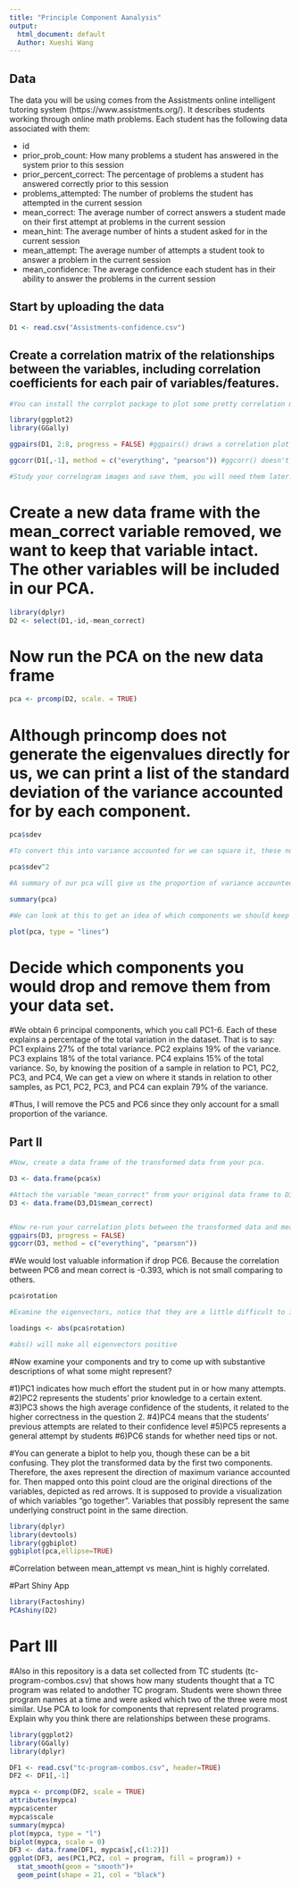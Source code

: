 ---
title: "Principle Component Aanalysis"
output:
  html_document: default
  Author: Xueshi Wang
---
## Data
The data you will be using comes from the Assistments online intelligent tutoring system (https://www.assistments.org/). It describes students working through online math problems. Each student has the following data associated with them:

- id
- prior_prob_count: How many problems a student has answered in the system prior to this session
- prior_percent_correct: The percentage of problems a student has answered correctly prior to this session
- problems_attempted: The number of problems the student has attempted in the current session
- mean_correct: The average number of correct answers a student made on their first attempt at problems in the current session
- mean_hint: The average number of hints a student asked for in the current session
- mean_attempt: The average number of attempts a student took to answer a problem in the current session
- mean_confidence: The average confidence each student has in their ability to answer the problems in the current session

## Start by uploading the data
```{r}
D1 <- read.csv("Assistments-confidence.csv")

```

## Create a correlation matrix of the relationships between the variables, including correlation coefficients for each pair of variables/features.

```{r}
#You can install the corrplot package to plot some pretty correlation matrices (sometimes called correlograms)

library(ggplot2)
library(GGally)

ggpairs(D1, 2:8, progress = FALSE) #ggpairs() draws a correlation plot between all the columns you identify by number (second option, you don't need the first column as it is the student ID) and progress = FALSE stops a progress bar appearing as it renders your plot

ggcorr(D1[,-1], method = c("everything", "pearson")) #ggcorr() doesn't have an explicit option to choose variables so we need to use matrix notation to drop the id variable. We then need to choose a "method" which determines how to treat missing values (here we choose to keep everything, and then which kind of correlation calculation to use, here we are using Pearson correlation, the other options are "kendall" or "spearman")

#Study your correlogram images and save them, you will need them later. Take note of what is strongly related to the outcome variable of interest, mean_correct. 
```

# Create a new data frame with the mean_correct variable removed, we want to keep that variable intact. The other variables will be included in our PCA.

```{r}
library(dplyr)
D2 <- select(D1,-id,-mean_correct)

```

# Now run the PCA on the new data frame

```{r}
pca <- prcomp(D2, scale. = TRUE)
```

# Although princomp does not generate the eigenvalues directly for us, we can print a list of the standard deviation of the variance accounted for by each component.

```{r}
pca$sdev

#To convert this into variance accounted for we can square it, these numbers are proportional to the eigenvalue

pca$sdev^2

#A summary of our pca will give us the proportion of variance accounted for by each component

summary(pca)

#We can look at this to get an idea of which components we should keep and which we should drop

plot(pca, type = "lines")
```

# Decide which components you would drop and remove them from your data set.
#We obtain 6 principal components, which you call PC1-6. Each of these explains a percentage of the total variation in the dataset. That is to say: PC1 explains 27% of the total variance. PC2 explains 19% of the variance. PC3 explains 18% of the total variance. PC4 explains 15% of the total variance. So, by knowing the position of a sample in relation to PC1, PC2, PC3, and PC4, We can get a view on where it stands in relation to other samples, as PC1, PC2, PC3, and PC4 can explain 79% of the variance.

#Thus, I will remove the PC5 and PC6 since they only account for a small proportion of the variance.

## Part II

```{r}
#Now, create a data frame of the transformed data from your pca.

D3 <- data.frame(pca$x)

#Attach the variable "mean_correct" from your original data frame to D3.
D3 <- data.frame(D3,D1$mean_correct)


#Now re-run your correlation plots between the transformed data and mean_correct. If you had dropped some components would you have lost important infomation about mean_correct?
ggpairs(D3, progress = FALSE)
ggcorr(D3, method = c("everything", "pearson"))
```
#We would lost valuable information if drop PC6. Because the correlation between PC6 and mean correct is -0.393, which is not small comparing to others.

```{r}
pca$rotation

#Examine the eigenvectors, notice that they are a little difficult to interpret. It is much easier to make sense of them if we make them proportional within each component

loadings <- abs(pca$rotation) 

#abs() will make all eigenvectors positive
```
#Now examine your components and try to come up with substantive descriptions of what some might represent?

#1)PC1 indicates how much effort the student put in or how many attempts.
#2)PC2 represents the students’ prior knowledge to a certain extent.
#3)PC3 shows the high average confidence of the students, it related to the higher correctness in the question 2.
#4)PC4 means that the students’ previous attempts are related to their confidence level
#5)PC5 represents a general attempt by students
#6)PC6 stands for whether need tips or not.

#You can generate a biplot to help you, though these can be a bit confusing. They plot the transformed data by the first two components. Therefore, the axes represent the direction of maximum variance accounted for. Then mapped onto this point cloud are the original directions of the variables, depicted as red arrows. It is supposed to provide a visualization of which variables "go together". Variables that possibly represent the same underlying construct point in the same direction.  
```{r}
library(dplyr)
library(devtools)
library(ggbiplot)
ggbiplot(pca,ellipse=TRUE)
```
#Correlation between mean_attempt vs mean_hint is highly correlated.

#Part Shiny App
```{r}
library(Factoshiny)
PCAshiny(D2)
```

# Part III  
#Also in this repository is a data set collected from TC students (tc-program-combos.csv) that shows how many students thought that a TC program was related to andother TC program. Students were shown three program names at a time and were asked which two of the three were most similar. Use PCA to look for components that represent related programs. Explain why you think there are relationships between these programs.


```{r}
library(ggplot2)
library(GGally)
library(dplyr)
```


```{r}
DF1 <- read.csv("tc-program-combos.csv", header=TRUE)
DF2 <- DF1[,-1]

```

```{r}
mypca <- prcomp(DF2, scale = TRUE)
attributes(mypca)
mypca$center
mypca$scale
summary(mypca)
plot(mypca, type = "l")
biplot(mypca, scale = 0)
DF3 <- data.frame(DF1, mypca$x[,c(1:2)])
ggplot(DF3, aes(PC1,PC2, col = program, fill = program)) + 
  stat_smooth(geom = "smooth")+ 
  geom_point(shape = 21, col = "black")
```